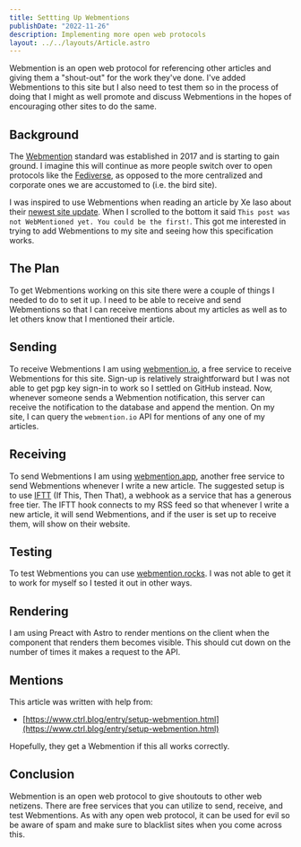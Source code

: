 ```yaml
---
title: Settting Up Webmentions
publishDate: "2022-11-26"
description: Implementing more open web protocols
layout: ../../layouts/Article.astro
---
```


Webmention is an open web protocol for referencing other articles and giving them a "shout-out" for the work they've done. I've added Webmentions to this site but I also need to test them so in the process of doing that I might as well promote and discuss Webmentions in the hopes of encouraging other sites to do the same.

## Background

The [Webmention](https://www.w3.org/TR/webmention/) standard was established in 2017 and is starting to gain ground. I imagine this will continue as more people switch over to open protocols like the [Fediverse](https://www.fediverse.to/), as opposed to the more centralized and corporate ones we are accustomed to (i.e. the bird site).

I was inspired to use Webmentions when reading an article by Xe Iaso about their [newest site update](https://xeiaso.net/blog/site-update-v3). When I scrolled to the bottom it said `This post was not WebMentioned yet. You could be the first!`. This got me interested in trying to add Webmentions to my site and seeing how this specification works.

## The Plan

To get Webmentions working on this site there were a couple of things I needed to do to set it up. I need to be able to receive and send Webmentions so that I can receive mentions about my articles as well as to let others know that I mentioned their article.

## Sending

To receive Webmentions I am using [webmention.io](https://webmention.io/), a free service to receive Webmentions for this site. Sign-up is relatively straightforward but I was not able to get pgp key sign-in to work so I settled on GitHub instead. Now, whenever someone sends a Webmention notification, this server can receive the notification to the database and append the mention. On my site, I can query the `webmention.io` API for mentions of any one of my articles.

## Receiving

To send Webmentions I am using [webmention.app](https://webmention.app/), another free service to send Webmentions whenever I write a new article. The suggested setup is to use [IFTT](https://ifttt.com) (If This, Then That), a webhook as a service that has a generous free tier. The IFTT hook connects to my RSS feed so that whenever I write a new article, it will send Webmentions, and if the user is set up to receive them, will show on their website.

## Testing

To test Webmentions you can use [webmention.rocks](https://webmention.rocks/). I was not able to get it to work for myself so I tested it out in other ways.

## Rendering

I am using Preact with Astro to render mentions on the client when the component that renders them becomes visible. This should cut down on the number of times it makes a request to the API.

## Mentions

This article was written with help from:

- [https://www.ctrl.blog/entry/setup-webmention.html](https://www.ctrl.blog/entry/setup-webmention.html)

Hopefully, they get a Webmention if this all works correctly.

## Conclusion

Webmention is an open web protocol to give shoutouts to other web netizens. There are free services that you can utilize to send, receive, and test Webmentions. As with any open web protocol, it can be used for evil so be aware of spam and make sure to blacklist sites when you come across this.
